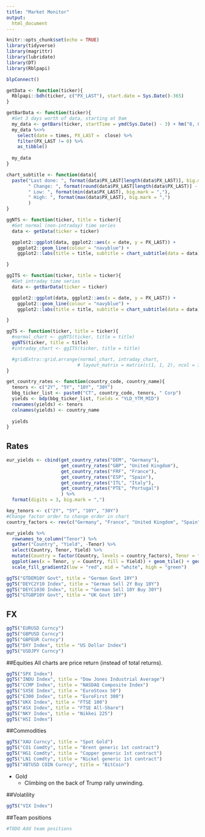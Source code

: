 ```yaml
---
title: "Market Monitor"
output: 
  html_document
---
```


```r
knitr::opts_chunk$set(echo = TRUE)
library(tidyverse)
library(magrittr)
library(lubridate)
library(DT)
library(Rblpapi)

blpConnect()

getData <- function(ticker){
  Rblpapi::bdh(ticker, c("PX_LAST"), start.date = Sys.Date()-365)
}

getBarData <- function(ticker){
  #Get 3 days worth of data, starting at 9am
  my_data <- getBars(ticker, startTime = ymd(Sys.Date() - 3) + hm("8, 0"), endTime = ymd(Sys.Date()) + hm("8, 0"))  
  my_data %<>% 
    select(date = times, PX_LAST =  close) %>%
    filter(PX_LAST != 0) %>%
    as_tibble()
  
  my_data
}

chart_subtitle <- function(data){
  paste("Last done: ", format(data$PX_LAST[length(data$PX_LAST)], big.mark = ","),
        " Change: ", format(round(data$PX_LAST[length(data$PX_LAST)] - data$PX_LAST[length(data$PX_LAST) - 1], 3), big.mark = ","),
        " Low: ", format(min(data$PX_LAST), big.mark = ","),
        " High: ", format(max(data$PX_LAST), big.mark = ",")
        )
}

ggNTS <- function(ticker, title = ticker){
  #Get normal (non-intraday) time series
  data <- getData(ticker = ticker)

  ggplot2::ggplot(data, ggplot2::aes(x = date, y = PX_LAST)) +
    ggplot2::geom_line(colour = "navyblue") +
    ggplot2::labs(title = title, subtitle = chart_subtitle(data = data), y = "Price", x = "Date")

}

ggITS <- function(ticker, title = ticker){
  #Get intraday time series
  data <- getBarData(ticker = ticker)

  ggplot2::ggplot(data, ggplot2::aes(x = date, y = PX_LAST)) +
    ggplot2::geom_line(colour = "navyblue") +
    ggplot2::labs(title = title, subtitle = chart_subtitle(data = data), y = "Price", x = "Date")

}

ggTS <- function(ticker, title = ticker){
  #normal_chart <- ggNTS(ticker, title = title)
  ggNTS(ticker, title = title)
  #intraday_chart <- ggITS(ticker, title = title)

  #gridExtra::grid.arrange(normal_chart, intraday_chart,
                          # layout_matrix = matrix(c(1, 1, 2), ncol = 3))
}

get_country_rates <- function(country_code, country_name){
  tenors <- c("2Y", "5Y", "10Y", "30Y")
  bbg_ticker_list <- paste0("CT", country_code, tenors, " Corp")
  yields <- bdp(bbg_ticker_list, fields = "YLD_YTM_MID")
  rownames(yields) <- tenors
  colnames(yields) <- country_name
  
  yields
}

```

## Rates
```r
eur_yields <- cbind(get_country_rates("DEM", "Germany"),
                    get_country_rates("GBP", "United Kingdom"),
                    get_country_rates("FRF", "France"),
                    get_country_rates("ESP", "Spain"),
                    get_country_rates("ITL", "Italy"),
                    get_country_rates("PTE", "Portugal")
                    ) %>% 
  format(digits = 3, big.mark = ",")

key_tenors <- c("2Y", "5Y", "10Y", "30Y")
#Change factor order to change order in chart
country_factors <- rev(c("Germany", "France", "United Kingdom", "Spain",  "Italy", "Portugal"))

eur_yields %>% 
  rownames_to_column("Tenor") %>% 
  gather("Country", "Yield", -Tenor) %>% 
  select(Country, Tenor, Yield) %>% 
  mutate(Country = factor(Country, levels = country_factors), Tenor = factor(Tenor, levels = key_tenors), Yield = as.numeric(Yield)) %>% 
  ggplot(aes(x = Tenor, y = Country, fill = Yield)) + geom_tile() + geom_text(aes(label = Yield)) + 
  scale_fill_gradient2(low = "red", mid = "white", high = "green")
```

```r
ggTS("GTDEM10Y Govt", title = "German Govt 10Y")
ggTS("DEYC2Y10 Index", title = "German Sell 2Y Buy 10Y")
ggTS("DEYC1030 Index", title = "German Sell 10Y Buy 30Y")
ggTS("GTGBP10Y Govt", title = "UK Govt 10Y")
```

## FX 
```r
ggTS("EURUSD Curncy")
ggTS("GBPUSD Curncy")
ggTS("GBPEUR Curncy")
ggTS("DXY Index", title = "US Dollar Index")
ggTS("USDJPY Curncy")
```

##Equities
All charts are price return (instead of total returns).

```r
ggTS("SPX Index")
ggTS("INDU Index", title = "Dow Jones Industrial Average")
ggTS("CCMP Index", title = "NASDAQ Composite Index")
ggTS("SX5E Index", title = "EuroStoxx 50")
ggTS("E300 Index", title = "EuroFirst 300")
ggTS("UKX Index", title = "FTSE 100")
ggTS("ASX Index", title = "FTSE All-Share")
ggTS("NKY Index", title = "Nikkei 225")
ggTS("HSI Index")
```

##Commodities

```r
ggTS("XAU Curncy", title = "Spot Gold")
ggTS("CO1 Comdty", title = "Brent generic 1st contract")
ggTS("HG1 Comdty", title = "Copper generic 1st contract")
ggTS("LN1 Comdty", title = "Nickel generic 1st contract")
ggTS("XBTUSD COIN Curncy", title = "BitCoin")

```

* Gold
    + Climbing on the back of Trump rally unwinding.

##Volatility

```r
ggTS("VIX Index")
```

##Team positions
```r
#TODO Add team positions
```
